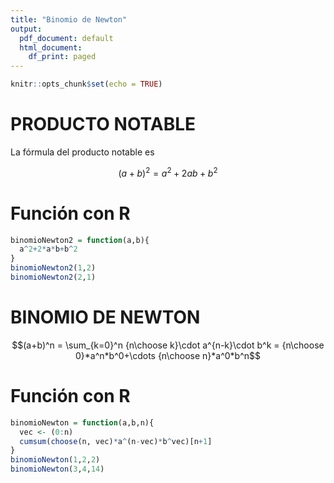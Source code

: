 ```yaml
---
title: "Binomio de Newton"
output:
  pdf_document: default
  html_document:
    df_print: paged
---
```


```r
knitr::opts_chunk$set(echo = TRUE)
```

# PRODUCTO NOTABLE

La fórmula del producto notable es

$$(a+b)^2 = a^2+2ab+b^2$$

# Función con R

```r
binomioNewton2 = function(a,b){
  a^2+2*a*b+b^2
}
binomioNewton2(1,2)
binomioNewton2(2,1)
```

# BINOMIO DE NEWTON

$$(a+b)^n = \sum_{k=0}^n {n\choose k}\cdot a^{n-k}\cdot b^k = {n\choose 0}*a^n*b^0+\cdots {n\choose n}*a^0*b^n$$

# Función con R

```r
binomioNewton = function(a,b,n){
  vec <- (0:n)
  cumsum(choose(n, vec)*a^(n-vec)*b^vec)[n+1]
}
binomioNewton(1,2,2)
binomioNewton(3,4,14)
```

